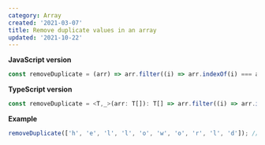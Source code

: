 ```yaml
---
category: Array
created: '2021-03-07'
title: Remove duplicate values in an array
updated: '2021-10-22'
---
```


**JavaScript version**

```js
const removeDuplicate = (arr) => arr.filter((i) => arr.indexOf(i) === arr.lastIndexOf(i));
```

**TypeScript version**

```js
const removeDuplicate = <T,_>(arr: T[]): T[] => arr.filter((i) => arr.indexOf(i) === arr.lastIndexOf(i));
```

**Example**

```js
removeDuplicate(['h', 'e', 'l', 'l', 'o', 'w', 'o', 'r', 'l', 'd']); //  ['h', 'e', 'w', 'r', 'd']
```

